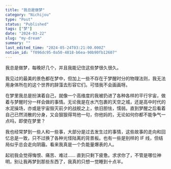 ```yaml
---
title: "我总是做梦"
category: "Nichijou"
type: "Post"
status: "Published"
tags: ["梦"]
date: "2024-03-22"
slug: "my-dream"
summary: ""
last_edited_time: "2024-05-24T03:21:00.000Z"
notion_id: "f096dc95-0a50-4818-b6ea-90b90fb12607"
---
```



我总是做梦，每晚好几个，并且我能记住这些梦很久很久。


我见过的最美的景色都在梦中，但加上一些不存在于梦醒时分的物理法则，我无法用身体所在的这个世界的辞藻去形容它们。可惜我不会画画呀。


在梦里我总是扮演着自己，就像一个高维度的我被扔进了各种各样的平行宇宙，做着与梦醒时分一样会做的事情。无论我是在水汽包裹的天空之城，还是高中时代的水泥操场，亦或是宇宙毁灭前夕的战舰之上，依旧胆怯，懦弱。直到梦醒之后看着自己已然消散的分身，又会狠狠得骂他一句，你他妈的，无论如何你都不能争气一点吗，即使在梦里？


我也经常梦到一些人和一些事，大部分是过去发生过的事情，这些故事的走向和回忆总是一致，只不过换了各种光怪陆离的背景板。也有一些是别样的 IF 线，但结局似乎总会走向阴霾。看来我真是一个负能量爆表的人。


起初我会觉得悔恨、痛苦、难过…… 直到只剩下疲惫。求求你了，不管是哪位神明，别让我再梦到那些东西了，我真的只想一觉睡到十点半。

